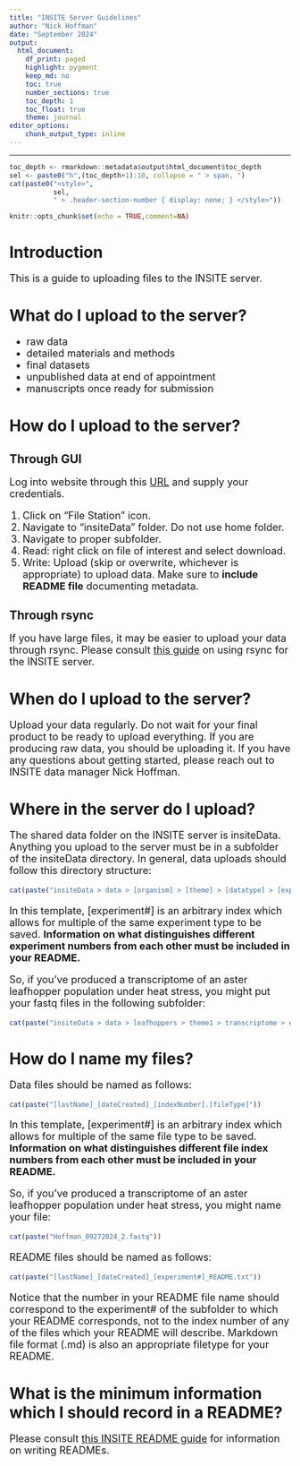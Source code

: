 ```yaml
---
title: "INSITE Server Guidelines"
author: "Nick Hoffman"
date: "September 2024"
output:
  html_document:
    df_print: paged
    highlight: pygment
    keep_md: no
    toc: true
    number_sections: true
    toc_depth: 1
    toc_float: true
    theme: journal
editor_options:
    chunk_output_type: inline
---
```


<style type="text/css">
h2, h3, h4, h5, h6 {
  counter-reset: section;
}
p {
  font-size:18px;
}

ul {
  font-size:18px;
}

li {
  font-size:18px;
}
table {
   padding: 0;border-collapse: collapse;
   layout: fixed;
   width: 90%; }
table tr {
   border-top: 1px solid #cccccc;
   background-color: white;
   margin: 0;
   padding: 0; }
table tr:nth-child(2n) {
   background-color: #f8f8f8; }
table tr th {
   font-weight: bold;
   border: 1px solid #cccccc;
   margin: 0;
   padding: 6px 13px; }
table tr td {
   border: 1px solid #cccccc;
   margin: 0;
   padding: 6px 13px; }
table tr th :first-child, table tr td :first-child {
   margin-top: 0; }
table tr th :last-child, table tr td :last-child {
   margin-bottom: 0; }
.html-widget {
    margin: auto;
}
</style>

---

```r
toc_depth <- rmarkdown::metadata$output$html_document$toc_depth
sel <- paste0("h",(toc_depth+1):10, collapse = " > span, ")
cat(paste0("<style>",
           sel, 
           " > .header-section-number { display: none; } </style>"))
```

```r
knitr::opts_chunk$set(echo = TRUE,comment=NA)
```

# Introduction

This is a guide to uploading files to the INSITE server.

# What do I upload to the server?

* raw data
* detailed materials and methods
* final datasets
* unpublished data at end of appointment
* manuscripts once ready for submission

# How do I upload to the server?

## Through GUI

Log into website through this <a href="insite-bii.quickconnect.to" target="_blank">URL</a> and supply your credentials. 

1. Click on “File Station” icon.
2. Navigate to “insiteData” folder. Do not use home folder.
3. Navigate to proper subfolder.
4. Read: right click on file of interest and select download.
5. Write: Upload (skip or overwrite, whichever is appropriate) to upload data. Make sure to <b>include README file</b> documenting metadata.

## Through rsync

If you have large files, it may be easier to upload your data through rsync. Please consult <a target="_blank" href="https://hoffmanick.github.io/insiteDocs/rsyncGuide.html">this guide</a> on using rsync for the INSITE server.

# When do I upload to the server?

Upload your data regularly. Do not wait for your final product to be ready to upload everything. If you are producing raw data, you should be uploading it. If you have any questions about getting started, please reach out to INSITE data manager Nick Hoffman.

# Where in the server do I upload?

The shared data folder on the INSITE server is insiteData. Anything you upload to the server must be in a subfolder of the insiteData directory. In general, data uploads should follow this directory structure:

```r
cat(paste("insiteData > data > [organism] > [theme] > [datatype] > [experiment#]"))

```

In this template, [experiment#] is an arbitrary index which allows for multiple of the same experiment type to be saved. <b>Information on what distinguishes different experiment numbers from each other must be included in your README.</b> 

So, if you've produced a transcriptome of an aster leafhopper population under heat stress, you might put your fastq files in the following subfolder:

```r
cat(paste("insiteData > data > leafhoppers > theme1 > transcriptome > exp3 "))

```


# How do I name my files?

Data files should be named as follows:

```r
cat(paste("[lastName]_[dateCreated]_[indexNumber].[fileType]"))

```


In this template, [experiment#] is an arbitrary index which allows for multiple of the same file type to be saved. <b>Information on what distinguishes different file index numbers from each other must be included in your README.</b> 

So, if you've produced a transcriptome of an aster leafhopper population under heat stress, you might name your file:

```r
cat(paste("Hoffman_09272024_2.fastq"))

```

README files should be named as follows:

```r
cat(paste("[lastName]_[dateCreated]_[experiment#]_README.txt"))

```

Notice that the number in your README file name should correspond to the experiment# of the subfolder to which your README corresponds, not to the index number of any of the files which your README will describe. Markdown file format (.md) is also an appropriate filetype for your README.

# What is the minimum information which I should record in a README?

Please consult <a target="_blank" href="https://hoffmanick.github.io/insiteDocs/readmeGuide.html">this INSITE README guide</a> for information on writing READMEs.

